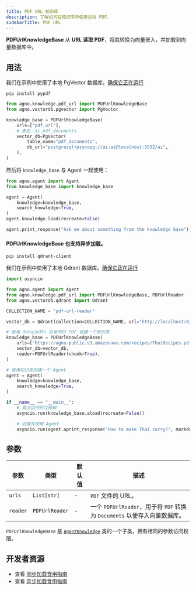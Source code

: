 ```yaml
---
title: PDF URL 知识库
description: 了解如何在知识库中使用远程 PDF。
sidebarTitle: PDF URL
---
```


**PDFUrlKnowledgeBase** 从 **URL 读取 PDF**，将其转换为向量嵌入，并加载到向量数据库中。

## 用法

<Note>

我们在示例中使用了本地 PgVector 数据库。[确保它正在运行](https://docs.agno.com/vectordb/pgvector)

</Note>

```shell
pip install pypdf
```

```python knowledge_base.py
from agno.knowledge.pdf_url import PDFUrlKnowledgeBase
from agno.vectordb.pgvector import PgVector

knowledge_base = PDFUrlKnowledgeBase(
    urls=["pdf_url"],
    # 表名：ai.pdf_documents
    vector_db=PgVector(
        table_name="pdf_documents",
        db_url="postgresql+psycopg://ai:ai@localhost:5532/ai",
    ),
)
```

然后将 `knowledge_base` 与 Agent 一起使用：

```python agent.py
from agno.agent import Agent
from knowledge_base import knowledge_base

agent = Agent(
    knowledge=knowledge_base,
    search_knowledge=True,
)
agent.knowledge.load(recreate=False)

agent.print_response("Ask me about something from the knowledge base")
```

#### PDFUrlKnowledgeBase 也支持异步加载。

```shell
pip install qdrant-client
```
我们在示例中使用了本地 Qdrant 数据库。[确保它正在运行](https://docs.agno.com/vectordb/qdrant)

```python async_knowledge_base.py
import asyncio

from agno.agent import Agent
from agno.knowledge.pdf_url import PDFUrlKnowledgeBase, PDFUrlReader
from agno.vectordb.qdrant import Qdrant

COLLECTION_NAME = "pdf-url-reader"

vector_db = Qdrant(collection=COLLECTION_NAME, url="http://localhost:6333")

# 使用 data/pdfs 目录中的 PDF 创建一个知识库
knowledge_base = PDFUrlKnowledgeBase(
    urls=["https://agno-public.s3.amazonaws.com/recipes/ThaiRecipes.pdf"],
    vector_db=vector_db,
    reader=PDFUrlReader(chunk=True),
)

# 使用知识库创建一个 Agent
agent = Agent(
    knowledge=knowledge_base,
    search_knowledge=True,
)

if __name__ == "__main__":
    # 首次运行时注释掉
    asyncio.run(knowledge_base.aload(recreate=False))

    # 创建并使用 Agent
    asyncio.run(agent.aprint_response("How to make Thai curry?", markdown=True))
```
## 参数

| 参数 | 类型 | 默认值 | 描述 |
| --------- | -------------- | ------- | ----------------------------------------------------------------------------------- |
| `urls` | `List[str]` | - | `PDF` 文件的 URL。 |
| `reader` | `PDFUrlReader` | - | 一个 `PDFUrlReader`，用于将 `PDF` 转换为 `Documents` 以便存入向量数据库。 |

`PDFUrlKnowledgeBase` 是 [`AgentKnowledge`](/reference/knowledge/base) 类的一个子类，拥有相同的参数访问权限。

## 开发者资源

- 查看 [同步加载食用指南](https://github.com/agno-agi/agno/blob/main/cookbook/agent_concepts/knowledge/pdf_url_kb.py)
- 查看 [异步加载食用指南](https://github.com/agno-agi/agno/blob/main/cookbook/agent_concepts/knowledge/pdf_url_kb_async.py)
